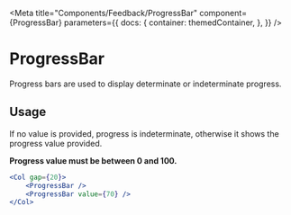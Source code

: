
<Meta
    title="Components/Feedback/ProgressBar"
    component={ProgressBar}
    parameters={{
        docs: {
            container: themedContainer,
        },
    }}
/>

# ProgressBar

Progress bars are used to display determinate or indeterminate progress.

<Canvas>
    <Col gap={20}>
        <ProgressBar />
        <ProgressBar value={70} />
    </Col>
</Canvas>

## Usage

If no value is provided, progress is indeterminate, otherwise it shows the progress value provided.

**Progress value must be between 0 and 100.**

```jsx
<Col gap={20}>
    <ProgressBar />
    <ProgressBar value={70} />
</Col>
```
